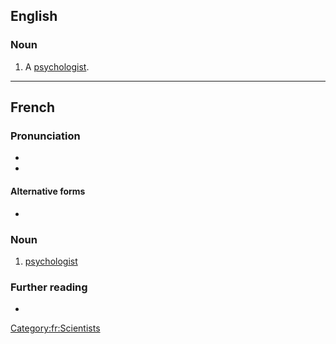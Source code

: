 ==English==

===Noun===
{{en-noun}}

# {{lb|en|dated}} A [[psychologist]].

----

==French==
{{wikipedia|lang=fr}}

===Pronunciation===
* {{fr-IPA|psycologue}}
* {{audio|Fr-psychologue.ogg|psychologue|lang=fr}}

====Alternative forms====
* {{l|fr|psychologiste}}

===Noun===
{{fr-noun|mf}}

# [[psychologist]]

===Further reading===
* {{R:TLFi}}

[[Category:fr:Scientists]]